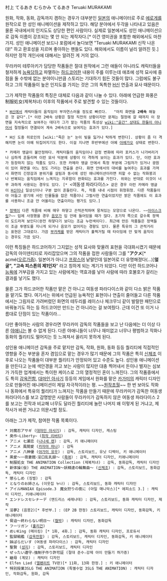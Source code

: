 村上 てるあき
むらかみ てるあき
Teruaki MURAKAMI

원화, 작화, 동화, 감독까지 겸하는 경우가 대부분인 [[일본]]의 애니메이터로 주로 [[에로게]]를 원작으로 한 성인 애니메이션을 제작하고 있다. 해당 분야에서 두각을 나타내고 있음은 물론 국내에서의 인지도도 상당한 편인 사람이다. 실제로 일본에서도 성인 애니메이션으로 감독 이름이 강조되는 몇 안 되는 제작자다.[* 이건 영미권을 포함한 해외에서도 마찬가지. 성인 애니메이션 보드나 포럼에서 놀다보면 "Teruaki MURAKAMI 신작 나온대!" 하고 환호성을 지르며 좋아하는 팬들도 있다. 해외에서도 이름이 널리 알려진 듯.] 하지만 정작 개인사에 대해서는 알려진 게 거의 없다.

무라카미 테루아키가 담당한 작품들은 절대 원작에서 그런 애들이 아니라도 캐릭터들을 철저하게 [[능욕]]당하고 파멸하는 [[하드코어]]한 내용이 주를 이루는데 애초에 성적 묘사에 중점을 둘 수밖에 없는 분야이니만큼 스토리는 기대하기 힘든 것들이 많다. 그럼에도 불구하고 그의 작품들이 높은 인지도를 가지는 것은 그의 독특한 [[H신]] 연출과 묘사 때문이다.

그가 제작한 작품들의 특징은 대체로 다음과 같이 나눌 수 있다. 아래에 언급한 화풍은 制服処女(제복처녀) 이후의 작품에서 주로 발견할 수 있는 것들이다.

 * [[H신]]에서 캐릭터들의 움직임이 부자연스러울 정도로 빠르다.   "마치 화면을 '''2배속''' 해놓은 것 같다".[* 이런 2배속 상황은 절정 직전의 상황이지만 문제는 절정에 갈 때까지 이 장면을 지속적으로 보여주는 데다가 그가 맡는 작품의 특성상 [[wiki:"윤간" 상대도 한둘이 아니어서]] 절정들이 연결되어 계속 2배속으로 보여지는 효과가 있다.]

 * H신 도중 히로인의 [wiki:"죽은 눈" 눈이 빛을 잃거나 탁하게 변한다]. 상황이 좀 더 격해지면 눈이 아예 뒤집어지기도 한다. 이걸 지나면 후반부에선 아예 [[아헤가오]] 상태로 변한다.

 * 카메라 앵글이 불안정하다. 캐릭터들의 움직임이나 감정 변화에 따라 포커스가 나가버리거나 심하게 흔들리며 이런 묘사 덕분에 상황이 더 격하게 보이는 효과가 있다. 단, 이런 효과가 등장하지 않는 작품도 있다. 또한 카메라 앵글 안에서 특정 부분에 그림자가 있거나 광원이 있어 화면을 어느 정도 가리는 연출을 쓴다. 화면 안에서의 대비를 높여주는 효과를 가져서 화면의 긴장감과 분위기를 살림과 동시에 성인 애니메이션이라면 피할 수 없는 작화붕괴나 반복되는 움직임에서 느껴지는 지루함이 완화되는 효과를 가진다. 위와는 반대로 이것이 너무 과하게 사용되는 경우도 있다. [* <여동생 파라다이스> 같은 경우 이런 카메라 앵글이 [[H신]]이나 일상신이나 구분 없이 흔들린다. 즉, 작품 내내 시점이 휘청휘청. 다른 작품들이야 어둡고 광기에 서린 인물들을 잡은 작품이니 그럴사한 연출이었지만 밝은 작품에도 이 효과를 사용하니 조금 안 어울리는 연출이라는 평가도 있다.]

 * [[정액]]이 다른 작품에 비해 매우 하얗고 끈적끈적하며 뭉쳐있는 모양으로 나온다. ~~[[아이스크림]]?~~ 입에 사정했을 경우 [[음모]]가 입 안에 들어있을 때가 많다. 초기작 쪽으로 갈수록 정액이 도드라져 보인다(완전 하얗다기 보다는 조금 누런색이다). 최근에 만든 작품들은 정액들이 조금 투명도를 지니게 되거나 음모가 없어지는 경향도 있다. 물론 특유의 그 끈적거리는 표현은 그대로다. 가끔 [[부카케]]를 받은 캐릭터가 훌쩍거릴 때 타이밍에 안 맞게 움직이는 경우도 가끔 있다.

이런 특징들은 하드코어하기 그지없는 성적 묘사와 맞물려 표현을 극대화시켰기 때문에 감독의 아이덴티티로 자리잡았으며 그의 작품을 접한 사람들이 그를 "'''アクメ'''[* acmé([[오르가즘]]). 일본어가 아니고 [[프랑스어]] 낱말인데 일본어로 더 유명해졌다(...)]'''얼굴", "고속 피스톤의 제1인자'''" 라고 칭하게 되는 계기가 되었다. 다만 이런 하드코어나 [[능욕]]에 거부감을 가지고 있는 사람에게는 역효과를 낳아 사람에 따라 호불호가 갈리는 결과를 낳기도 했다.

물론 그가 하드코어한 작품만 맡은 건 아니고 여동생 파라다이스와 같이 다소 밝은 작품을 맡기도 했다. 여기서는 위에서 언급된 능욕적인 표현이나 연출이 줄어들고 다른 작품에서는 그림자로 가려버렸던 화면의 테두리를 레이스나 체크무늬 같이 발랄한 패턴으로 바꿔놓기도 하는 등 하드코어만 만드는 건 아니라는 걸 보여줬다. 근데 이건 또 이거 나름대로 단점이 있는 작품이라...

다만 좋아하는 사람의 경우라면 무라카미 감독의 작품들을 보고 난 다음에는 더 이상 다른 [[야애니]]는 볼 수 없게 된다. 다른 야애니들이 너무나 재미없고 너무나 평범하고 작화나 동화의 퀄리티도 떨어지는 듯 느껴져서 꼴리지 못하게 된다.

성인용 애니메이션 감독을 주로 맡지만 감독, 작화, 원화, 동화 등등 퀄리티에 직접적인 영향을 주는 부분을 혼자 겸임으로 맡는 경우가 많기 때문에 그의 작품은 특히 [[신체조]] 이후로 나오는 작품들이 대부분 퀄리티가 안정되어 있고 수준도 높다. 성인용 애니메이션을 만든다고 눈에 색안경을 끼고 보는 사람이 많지만 대충 찍어내서 돈이나 벌자는 심보가 가득한 업계에서는 특이한 케이스로 그의 열정적인 혼이 느껴진다. 그의 작품중에서도 특히 [[감옥전함]], [[대마인 아사기]] 등등의 게임에서 원화를 맡은 [[카가미]]의 캐릭터 디자인으로 만들어진 애니메이션이 제일 자극적이라는 평. ~~[[원작초월]]~~ 한 번 보아도 작화나 동화에서 특유의 퀄리티가 느껴지는 작품을 만들기 때문에 무라카미가 감독한 여동생 파라다이스를 보고 감명받은 사람들이 무라카미가 감독하지 않은 여동생 파라다이스 2를 보고는 전작과 비교해 너무도 달라진 퀄리티에 놀란 나머지 왜 이렇게 된 거냐고, 제작사가 바뀐 거냐고 의문시할 정도.

아래는 그가 제작, 참여한 작품 목록이다.

 * 対魔忍アサギ ([[대마인 아사기]]) : 감독, 캐릭터 디자인, 캐스팅
 * 臭作~Liberty~ ([[취작 리버티]]) 
 * アニメ 七瀬恋 ([[나나세 렌]]) : 감독, 키 애니메이터
 * アニメ 風間愛 ([[카자마 마나]]) : 감독
 * アニメ 八神優 ([[야가미 유우]]) : 감독, 스토리보드, 유닛 디렉터, 키 애니메이터
 * 黒愛～一夜妻館･淫口乱乳録～ ([[흑애]]) : 감독, 캐릭터 디자인, 키애니메이터
 * 制服処女 THE ANIMATION Collection (제복처녀) : 감독, 동화감독, 캐릭터 디자인
 * 新体操(仮) THE ANIMATION～妖精達の輪舞曲～ ([[신체조]]) : 감독, 스토리보드, 동화감독, 캐릭터 디자인
 * 懲らしめ (징벌) : 감독
 * となりのお姉さん (이웃집 누나) : 감독, 스토리보드, 동화 캐릭터 디자인
 * アイルMANIAX Episode.3　魔女狩りの夜に (아일 매니악스)[* 에피소드 3.] : 캐릭터 디자인, 키애니메이터
 * エンドレスセレナーデ (엔드리스 세레나데) : 감독, 스토리보드, 동화 캐릭터 디자인, 제작
 * 淫夢2 (음몽2)[* 후반부.] : (EP 2B 한정) 스토리보드, 캐릭터 디자인, 동화감독, 키애니메이터
 * 脅迫～終わらない明日～ ([[협박]]) : 캐릭터 디자인, 동화감독
 * フーリガン ([[훌리건]])
 * めいKing (메이킹) [* 1화, 4화.] : 감독, 동화 캐릭터 디자인, 프로듀서
 * 監獄戦艦 ([[감옥전함]]) : 감독, 스토리보드, 캐릭터 디자인, 동화감독, 키 애니메이터
 * 妹ぱらだいす (여동생 파라다이스) : 감독, 캐릭터 디자인
 * 聖贄 ([[성지]]) : 감독, 스토리보드, 캐릭터 디자인
 * ぜったい遵守☆強制子作り許可証 (절대 준수☆강제 아이 만들기 허가증)
 * 継母 (계모) : 캐릭터 디자인
 * Elfen Lied ([[엘펜리트]] TV판)[* 11화, 13화 한정.] : 키 애니메이터
 * 特別授業3SLG THE ANIMATION (특별수업 3SLG THE ANIMATION) : 캐릭터 디자인, 작화감독, 원화, 감독
